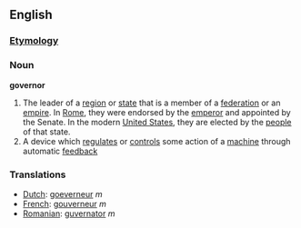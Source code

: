 ==English==
===[[Etymology]]===
=== Noun ===
'''governor'''

#The leader of a [[region]] or [[state]] that is a member of a [[federation]] or an [[empire]].  In [[Roman Empire|Rome]], they were endorsed by the [[emperor]] and appointed by the Senate.  In the modern [[United States]], they are elected by the [[people]] of that state.
#A device which [[regulate]]s or [[control]]s some action of a [[machine]] through automatic [[feedback]]

===Translations===
*[[Dutch]]: [[goeverneur]] ''m''
*[[French]]: [[gouverneur]] ''m''
*[[Romanian]]: [[guvernator]] ''m''